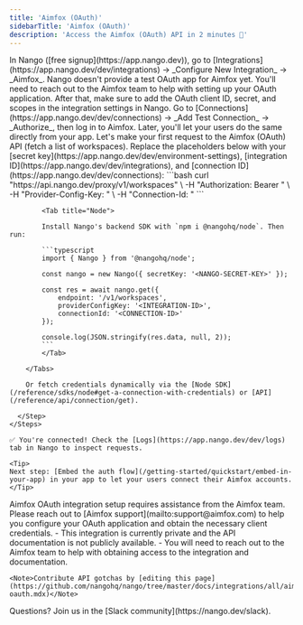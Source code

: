 ```yaml
---
title: 'Aimfox (OAuth)'
sidebarTitle: 'Aimfox (OAuth)' 
description: 'Access the Aimfox (OAuth) API in 2 minutes 💨'
---
```


<Tabs>
  <Tab title="🚀 Quickstart">
    <Steps>
      <Step title="Create an integration">
        In Nango ([free signup](https://app.nango.dev)), go to [Integrations](https://app.nango.dev/dev/integrations) -> _Configure New Integration_ -> _Aimfox_. Nango doesn't provide a test OAuth app for Aimfox yet. You'll need to reach out to the Aimfox team to help with setting up your OAuth application. After that, make sure to add the OAuth client ID, secret, and scopes in the integration settings in Nango.
      </Step>
      <Step title="Authorize Aimfox (OAuth)">
        Go to [Connections](https://app.nango.dev/dev/connections) -> _Add Test Connection_ -> _Authorize_, then log in to Aimfox. Later, you'll let your users do the same directly from your app.
      </Step>
      <Step title="Call the Aimfox (OAuth) API">
        Let's make your first request to the Aimfox (OAuth) API (fetch a list of workspaces). Replace the placeholders below with your [secret key](https://app.nango.dev/dev/environment-settings), [integration ID](https://app.nango.dev/dev/integrations), and [connection ID](https://app.nango.dev/dev/connections):
        <Tabs>
            <Tab title="cURL">
                ```bash
                curl "https://api.nango.dev/proxy/v1/workspaces" \
                  -H "Authorization: Bearer <NANGO-SECRET-KEY>" \
                  -H "Provider-Config-Key: <INTEGRATION-ID>" \
                  -H "Connection-Id: <CONNECTION-ID>"
                ```
            </Tab>

            <Tab title="Node">

            Install Nango's backend SDK with `npm i @nangohq/node`. Then run:

            ```typescript
            import { Nango } from '@nangohq/node';

            const nango = new Nango({ secretKey: '<NANGO-SECRET-KEY>' });

            const res = await nango.get({
                endpoint: '/v1/workspaces',
                providerConfigKey: '<INTEGRATION-ID>',
                connectionId: '<CONNECTION-ID>'
            });

            console.log(JSON.stringify(res.data, null, 2));
            ```
            </Tab>

        </Tabs>

        Or fetch credentials dynamically via the [Node SDK](/reference/sdks/node#get-a-connection-with-credentials) or [API](/reference/api/connection/get).

      </Step>
    </Steps>

    ✅ You're connected! Check the [Logs](https://app.nango.dev/dev/logs) tab in Nango to inspect requests.

    <Tip>
    Next step: [Embed the auth flow](/getting-started/quickstart/embed-in-your-app) in your app to let your users connect their Aimfox accounts.
    </Tip>
  </Tab>
  <Tab title="🧑‍💻 OAuth app setup">
    <Note>
    Aimfox OAuth integration setup requires assistance from the Aimfox team. Please reach out to [Aimfox support](mailto:support@aimfox.com) to help you configure your OAuth application and obtain the necessary client credentials.
    </Note>
  </Tab>
  <Tab title="🚨 API gotchas">
    - This integration is currently private and the API documentation is not publicly available.
    - You will need to reach out to the Aimfox team to help with obtaining access to the integration and documentation.

    <Note>Contribute API gotchas by [editing this page](https://github.com/nangohq/nango/tree/master/docs/integrations/all/aimfox-oauth.mdx)</Note>
  </Tab>
</Tabs>

<Info>
    Questions? Join us in the [Slack community](https://nango.dev/slack).
</Info>
